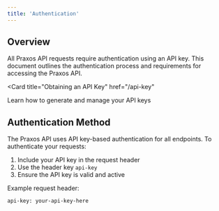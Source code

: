 ```yaml
---
title: 'Authentication'
---
```


## Overview

All Praxos API requests require authentication using an API key. This document outlines the authentication process and requirements for accessing the Praxos API.

<Card
  title="Obtaining an API Key"
  href="/api-key"
>
  Learn how to generate and manage your API keys
</Card>

## Authentication Method

The Praxos API uses API key-based authentication for all endpoints. To authenticate your requests:

1. Include your API key in the request header
2. Use the header key `api-key`
3. Ensure the API key is valid and active

Example request header:
```
api-key: your-api-key-here
```
